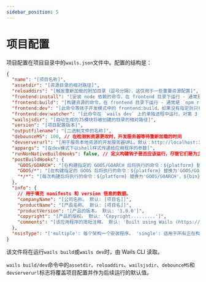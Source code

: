 ```yaml
---
sidebar_position: 5
---
```


# 项目配置

项目配置在项目目录中的`wails.json`文件中。配置的结构是：

```json
{
  "name": "[项目名称]",
  "assetdir": "[资源目录的相对路径]",
  "reloaddirs": "[触发重新加载的附加目录（逗号分隔），这仅用于一些重要资源配置]",
  "frontend:install": "[安装 node 依赖的命令，在 frontend 目录下运行 - 通常是 `npm install`]",
  "frontend:build": "[构建资源的命令，在 frontend 目录下运行 - 通常是 `npm run build`]",
  "frontend:dev": "[此命令等效于开发模式中的 frontend:build，如果没有指定则只有 frontend:build]",
  "frontend:dev:watcher": "[此命令在 `wails dev` 上的单独进程中运行。对第 3 方观察者有用]",
  "wailsjsdir": "[自动生成的JS模块将被创建的目录的相对路径]",
  "version": "[项目配置版本]",
  "outputfilename": "[二进制文件的名称]",
  "debounceMS": 100, // 在检测到资源更改时，开发服务器等待重新加载的时间
  "devserverurl": "[用于服务本地资源的开发服务器URL。默认：http://localhost:34115]",
  "appargs": "[在dev模式下以shell样式传递给应用程序的参数]",
  "runNonNativeBuildHooks": false, // 定义构建钩子是否应该运行，尽管它们是为主机操作系统以外的操作系统定义的。
  "postBuildHooks": {
    "GOOS/GOARCH": "[在构建指定的 GOOS/GOARCH 后将执行的命令：${platform} 替换为'GOOS/GOARCH'，${bin} 替换为编译后的二进制文件的路径。'GOOS/GOARCH'钩子在'GOOS/*'和'*/*'钩子之前执行。]",
    "GOOS/*": "[在构建指定的 GOOS 后将执行的命令：${platform} 替换为'GOOS/GOARCH'，${bin} 替换为编译后的二进制文件的路径。'GOOS/*'钩子在'*/*'钩子之前执行。]",
    "*/*": "[每次构建后将执行的命令：${platform} 替换为'GOOS/GOARCH'，${bin} 替换为编译后的二进制文件的路径。]"
  },
  "info": {
    // 用于填充 manifests 和 version 信息的数据。
    "companyName": "[公司名称。 默认: [项目名]]",
    "productName": "[产品名称。 默认: [项目名]]",
    "productVersion": "[产品的版本。 默认: '1.0.0']",
    "copyright": "[产品的版权。 默认: 'Copyright.........']",
    "comments": "[该应用程序的简短注释。 默认: 'Built using Wails (https://wails.app)']"
  },
  "nsisType": "['multiple': 每个架构一个安装程序。 'single': 适用于所有正在构建的架构的单一通用安装程序。 默认: 'multiple']"
}
```

该文件将在运行`wails build`或`wails dev`时，由 Wails CLI 读取。

`wails build/dev`命令中的`assetdir`、`reloaddirs`、`wailsjsdir`、`debounceMS`和`devserverurl`标志将覆盖项目配置并作为后续运行的默认值。
